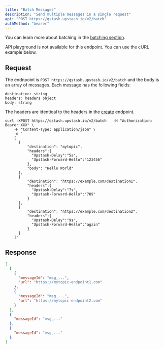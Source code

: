 ---
title: "Batch Messages"
description: "Send multiple messages in a single request"
api: "POST https://qstash.upstash.io/v2/batch"
authMethod: "bearer"
---

You can learn more about batching in the [batching section](/qstash/features/batch).

<Note>
API playground is not available for this endpoint. You can use the cURL example below.
</Note>

## Request

The endnpoint is `POST https://qstash.upstash.io/v2/batch` and the body is an array of 
messages. Each message has the following fields:

```
destination: string
headers: headers object
body: string
```

The headers are identical to the headers in the [create](/qstash/api/messages/create#request) endpoint.

```shell cURL
curl -XPOST https://qstash.upstash.io/v2/batch   -H "Authorization: Bearer XXX" \
    -H "Content-Type: application/json" \
    -d '
    [
      {
          "destination": "mytopic",
          "headers":{
            "Upstash-Delay":"5s",
            "Upstash-Forward-Hello":"123456"
          },
          "body": "Hello World"
      },
      {
          "destination": "https://example.com/destination1",
          "headers":{
            "Upstash-Delay":"7s",
            "Upstash-Forward-Hello":"789"
          }
      },
      {
          "destination": "https://example.com/destination2",
          "headers":{
            "Upstash-Delay":"9s",
            "Upstash-Forward-Hello":"again"
          }
      }
    ]'
```

## Response


```json
[
  [
    {
      "messageId": "msg_...",
      "url": "https://mytopic-endpoint1.com"
    },
    {
      "messageId": "msg_...",
      "url": "https://mytopic-endpoint2.com"
    }
  ],
  {
    "messageId": "msg_..."
  },
  {
    "messageId": "msg_..."
  }
]
```

